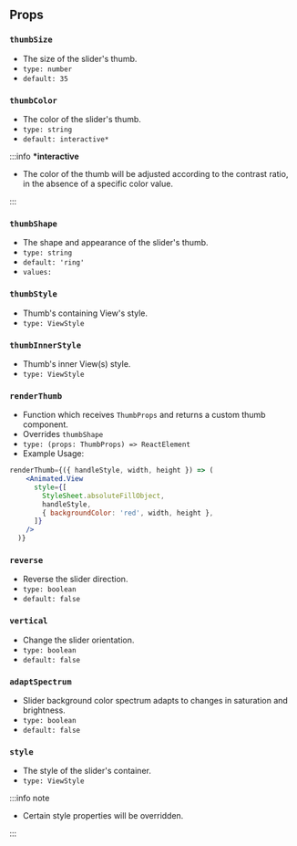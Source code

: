 ## Props

### `thumbSize`

- The size of the slider's thumb.
- `type: number`
- `default: 35`

### `thumbColor`

- The color of the slider's thumb.
- `type: string`
- `default: interactive*`

:::info **\*interactive**

- The color of the thumb will be adjusted according to the contrast ratio, in the absence of a specific color value.

:::

### `thumbShape`

- The shape and appearance of the slider's thumb.
- `type: string`
- `default: 'ring'`
- `values:`<shapes/>

### `thumbStyle`

- Thumb's containing View's style.
- `type: ViewStyle`

### `thumbInnerStyle`

- Thumb's inner View(s) style.
- `type: ViewStyle`

### `renderThumb`

- Function which receives `ThumbProps` and returns a custom thumb component.
- Overrides `thumbShape`
- `type: (props: ThumbProps) => ReactElement`
- Example Usage:

```jsx
renderThumb={({ handleStyle, width, height }) => (
    <Animated.View
      style={[
        StyleSheet.absoluteFillObject,
        handleStyle,
        { backgroundColor: 'red', width, height },
      ]}
    />
  )}
```

### `reverse`

- Reverse the slider direction.
- `type: boolean`
- `default: false`

### `vertical`

- Change the slider orientation.
- `type: boolean`
- `default: false`

### `adaptSpectrum`

- Slider background color spectrum adapts to changes in saturation and brightness.
- `type: boolean`
- `default: false`

### `style`

- The style of the slider's container.
- `type: ViewStyle`

:::info note

- Certain style properties will be overridden.

:::
